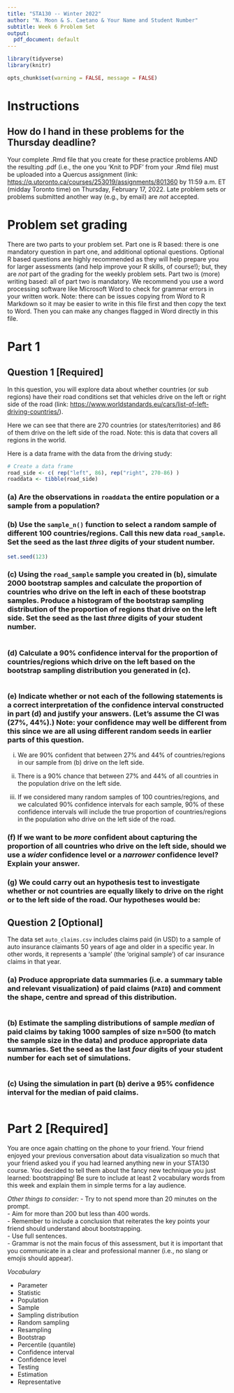 ```yaml
---
title: "STA130 -- Winter 2022"
author: "N. Moon & S. Caetano & Your Name and Student Number"
subtitle: Week 6 Problem Set
output:
  pdf_document: default
---
```


```r
library(tidyverse)
library(knitr)

opts_chunk$set(warning = FALSE, message = FALSE)
```

# Instructions

## How do I hand in these problems for the Thursday deadline?

Your complete .Rmd file that you create for these practice problems AND the resulting .pdf (i.e., the one you 'Knit to PDF' from your .Rmd file) must be uploaded into a Quercus assignment (link: [https://q.utoronto.ca/courses/253019/assignments/801360](https://q.utoronto.ca/courses/253019/assignments/801360) by 11:59 a.m. ET (midday Toronto time) on Thursday, February 17, 2022. Late problem sets or problems submitted another way (e.g., by email) are *not* accepted.


# Problem set grading

There are two parts to your problem set. Part one is R based: there is one mandatory question in part one, and additional optional questions. Optional R based questions are highly recommended as they will help prepare you for larger assessments (and help improve your R skills, of course!); but, they are *not* part of the grading for the weekly problem sets. Part two is (more) writing based: all of part two is mandatory. We recommend you use a word processing software like Microsoft Word to check for grammar errors in your written work. Note: there can be issues copying from Word to R Markdown so it may be easier to write in this file first and then copy the text to Word. Then you can make any changes flagged in Word directly in this file.
  
\newpage 

# Part 1

## Question 1 [Required]

In this question, you will explore data about whether countries (or sub regions) have their road conditions set that vehicles drive on the left or right side of the road (link: [https://www.worldstandards.eu/cars/list-of-left-driving-countries/](https://www.worldstandards.eu/cars/list-of-left-driving-countries/)).

Here we can see that there are 270 countries (or states/territories) and 86 of them drive on the left side of the road. Note: this is data that covers all regions in the world.

Here is a data frame with the data from the driving study:
```r
# Create a data frame
road_side <- c( rep("left", 86), rep("right", 270-86) )
roaddata <- tibble(road_side)
```

### (a) Are the observations in `roaddata` the entire population or a sample from a population?


### (b) Use the `sample_n()` function to select a random sample of different 100 countries/regions. Call this new data `road_sample`. Set the seed as the last *three* digits of your student number.

```r
set.seed(123)

```

### (c) Using the `road_sample` sample you created in (b), simulate 2000 bootstrap samples and calculate the proportion of countries who drive on the left in each of these bootstrap samples. Produce a histogram of the bootstrap sampling distribution of the proportion of regions that drive on the left side. Set the seed as the last *three* digits of your student number.

```r

```

### (d) Calculate a 90% confidence interval for the proportion of countries/regions which drive on the left based on the bootstrap sampling distribution you generated in (c).

```r

```


### (e) Indicate whether or not each of the following statements is a correct interpretation of the confidence interval constructed in part (d) and justify your answers. (Let's assume the CI was (27%, 44%).) Note: your confidence may well be different from this since we are all using different random seeds in earlier parts of this question.

  (i) We are 90% confident that between 27% and 44% of countries/regions in our sample from (b) drive on the left side.
  
  (ii) There is a 90% chance that between 27% and 44% of all countries in the population drive on the left side. 

  (iii) If we considered many random samples of 100 countries/regions, and we calculated 90% confidence intervals for each sample, 90% of these confidence intervals will include the true proportion of countries/regions in the population who drive on the left side of the road.

### (f) If we want to be *more* confident about capturing the proportion of all countries who drive on the left side, should we use a *wider* confidence level or a *narrower* confidence level? Explain your answer.  


### (g) We could carry out an hypothesis test to investigate whether or not countries are equally likely to drive on the right or to the left side of the road.  Our hypotheses would be:

\newpage

## Question 2 [Optional]

The data set `auto_claims.csv` includes claims paid (in USD) to a sample of auto insurance claimants 50 years of age and older in a specific year. In other words, it represents a 'sample' (the 'original sample') of car insurance claims in that year.  

### (a)  Produce appropriate data summaries (i.e. a summary table and relevant visualization) of paid claims (`PAID`) and comment the shape, centre and spread of this distribution. 

```r

```

### (b)  Estimate the sampling distributions of sample *median* of paid claims by taking 1000 samples of size n=500 (to match the sample size in the data) and produce appropriate data summaries. Set the seed as the last *four* digits of your student number for each set of simulations.

```r


```


### (c) Using the simulation in part (b) derive a 95% confidence interval for the median of paid claims. 

```r

```


\newpage 
 
# Part 2 [Required]
 
You are once again chatting on the phone to your friend. Your friend enjoyed your previous conversation about data visualization so much that your friend asked you if you had learned anything new in your STA130 course. You decided to tell them about the fancy new technique you just learned: bootstrapping! Be sure to include at least 2 vocabulary words from this week and explain them in simple terms for a lay audience.     


 
*Other things to consider:* 
- Try to not spend more than 20 minutes on the prompt.     
- Aim for more than 200 but less than 400 words.   
- Remember to include a conclusion that reiterates the key points your friend should understand about bootstrapping.   
- Use full sentences.    
- Grammar is not the main focus of this assessment, but it is important that you communicate in a clear and professional manner (i.e., no slang or emojis should appear).  
 
*Vocabulary* 
 
- Parameter  
- Statistic  
- Population  
- Sample  
- Sampling distribution  
- Random sampling  
- Resampling  
- Bootstrap  
- Percentile (quantile)  
- Confidence interval  
- Confidence level  
- Testing  
- Estimation  
- Representative 


